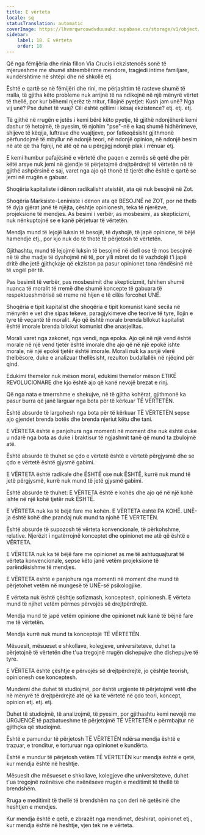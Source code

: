 ```yaml
---
title: E vërteta
locale: sq
statusTranslation: automatic
coverImage: https://lhvmrqwrcowdvduuaukz.supabase.co/storage/v1/object/public/strapi-uploads/small_cover-educacion-fundamental.webp-2d51a7828a2b1309555be27f7e2a61a0.webp
sidebar:
    label: 18. E vërteta
    order: 18
---
```

Që nga fëmijëria dhe rinia fillon Via Crucis i ekzistencës sonë të mjerueshme me shumë shtrembërime mendore, tragjedi intime familjare, kundërshtime në shtëpi dhe në shkollë etj.

Është e qartë se në fëmijëri dhe rini, me përjashtim të rasteve shumë të rralla, të gjitha këto probleme nuk arrijnë të na ndikojnë në një mënyrë vërtet të thellë, por kur bëhemi njerëz të rritur, fillojnë pyetjet: Kush jam unë? Nga vij unë? Pse duhet të vuaj? Cili është qëllimi i kësaj ekzistence? etj. etj. etj.

Të gjithë në rrugën e jetës i kemi bërë këto pyetje, të gjithë ndonjëherë kemi dashur të hetojmë, të pyesim, të njohim "pse"-në e kaq shumë hidhërimeve, shijeve të këqija, luftrave dhe vuajtjeve, por fatkeqësisht gjithmonë përfundojmë të mbyllur në ndonjë teori, në ndonjë opinion, në ndonjë besim në atë që tha fqinji, në atë që na u përgjigj ndonjë plak i rrënuar etj.

E kemi humbur pafajësinë e vërtetë dhe paqen e zemrës së qetë dhe për këtë arsye nuk jemi në gjendje të përjetojmë drejtpërdrejt të vërtetën në të gjithë ashpërsinë e saj, varet nga ajo që thonë të tjerët dhe është e qartë se jemi në rrugën e gabuar.

Shoqëria kapitaliste i dënon radikalisht ateistët, ata që nuk besojnë në Zot.

Shoqëria Marksiste-Leniniste i dënon ata që BESOJNË në ZOT, por në thelb të dyja gjërat janë të njëjta, çështje opinionesh, teka të njerëzve, projeksione të mendjes. As besimi i verbër, as mosbesimi, as skepticizmi, nuk nënkuptojnë se e kanë përjetuar të vërtetën.

Mendja mund të lejojë luksin të besojë, të dyshojë, të japë opinione, të bëjë hamendje etj., por kjo nuk do të thotë të përjetosh të vërtetën.

Gjithashtu, mund të lejojmë luksin të besojmë në diell ose të mos besojmë në të dhe madje të dyshojmë në të, por ylli mbret do të vazhdojë t'i japë dritë dhe jetë gjithçkaje që ekziston pa pasur opinionet tona rëndësinë më të vogël për të.

Pas besimit të verbër, pas mosbesimit dhe skepticizmit, fshihen shumë nuanca të moralit të rremë dhe shumë koncepte të gabuara të respektueshmërisë së rreme në hijen e të cilës forcohet UNË.

Shoqëria e tipit kapitalist dhe shoqëria e tipit komunist kanë secila në mënyrën e vet dhe sipas tekeve, paragjykimeve dhe teorive të tyre, llojin e tyre të veçantë të moralit. Ajo që është morale brenda bllokut kapitalist është imorale brenda bllokut komunist dhe anasjelltas.

Morali varet nga zakonet, nga vendi, nga epoka. Ajo që në një vend është morale në një vend tjetër është imorale dhe ajo që në një epokë ishte morale, në një epokë tjetër është imorale. Morali nuk ka asnjë vlerë thelbësore, duke e analizuar thellësisht, rezulton budallallëk në njëqind për qind.

Edukimi themelor nuk mëson moral, edukimi themelor mëson ETIKË REVOLUCIONARE dhe kjo është ajo që kanë nevojë brezat e rinj.

Që nga nata e tmerrshme e shekujve, në të gjitha kohërat, gjithmonë ka pasur burra që janë larguar nga bota për të kërkuar TË VËRTETËN.

Është absurde të largohesh nga bota për të kërkuar TË VËRTETËN sepse ajo gjendet brenda botës dhe brenda njeriut këtu dhe tani.

E VËRTETA është e panjohura nga momenti në moment dhe nuk është duke u ndarë nga bota as duke i braktisur të ngjashmit tanë që mund ta zbulojmë atë.

Është absurde të thuhet se çdo e vërtetë është e vërtetë përgjysmë dhe se çdo e vërtetë është gjysmë gabimi.

E VËRTETA është radikale dhe ËSHTË ose nuk ËSHTË, kurrë nuk mund të jetë përgjysmë, kurrë nuk mund të jetë gjysmë gabimi.

Është absurde të thuhet: E VËRTETA është e kohës dhe ajo që në një kohë ishte në një kohë tjetër nuk ËSHTË.

E VËRTETA nuk ka të bëjë fare me kohën. E VËRTETA është PA KOHË. UNË-ja është kohë dhe prandaj nuk mund ta njohë TË VËRTETËN.

Është absurde të supozosh të vërteta konvencionale, të përkohshme, relative. Njerëzit i ngatërrojnë konceptet dhe opinionet me atë që është e VËRTETA.

E VËRTETA nuk ka të bëjë fare me opinionet as me të ashtuquajturat të vërteta konvencionale, sepse këto janë vetëm projeksione të parëndësishme të mendjes.

E VËRTETA është e panjohura nga momenti në moment dhe mund të përjetohet vetëm në mungesë të UNË-së psikologjike.

E vërteta nuk është çështje sofizmash, konceptesh, opinionesh. E vërteta mund të njihet vetëm përmes përvojës së drejtpërdrejtë.

Mendja mund të japë vetëm opinione dhe opinionet nuk kanë të bëjnë fare me të vërtetën.

Mendja kurrë nuk mund ta konceptojë TË VËRTETËN.

Mësuesit, mësueset e shkollave, kolegjeve, universiteteve, duhet ta përjetojnë të vërtetën dhe t'ua tregojnë rrugën dishepujve dhe dishepujve të tyre.

E VËRTETA është çështje e përvojës së drejtpërdrejtë, jo çështje teorish, opinionesh ose konceptesh.

Mundemi dhe duhet të studiojmë, por është urgjente të përjetojmë vetë dhe në mënyrë të drejtpërdrejtë atë që ka të vërtetë në çdo teori, koncept, opinion etj. etj. etj.

Duhet të studiojmë, të analizojmë, të pyesim, por gjithashtu kemi nevojë me URGJENCË të pazbatueshme të përjetojmë TË VËRTETËN e përmbajtur në gjithçka që studiojmë.

Është e pamundur të përjetosh TË VËRTETËN ndërsa mendja është e trazuar, e tronditur, e torturuar nga opinionet e kundërta.

Është e mundur të përjetosh vetëm TË VËRTETËN kur mendja është e qetë, kur mendja është në heshtje.

Mësuesit dhe mësueset e shkollave, kolegjeve dhe universiteteve, duhet t'ua tregojnë nxënësve dhe nxënëseve rrugën e meditimit të thellë të brendshëm.

Rruga e meditimit të thellë të brendshëm na çon deri në qetësinë dhe heshtjen e mendjes.

Kur mendja është e qetë, e zbrazët nga mendimet, dëshirat, opinionet etj., kur mendja është në heshtje, vjen tek ne e vërteta.

